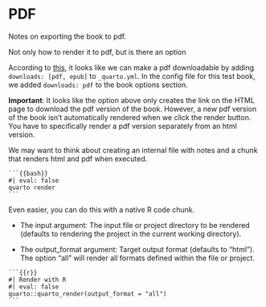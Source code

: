 # PDF {#sec-pdf}

Notes on exporting the book to pdf.

Not only how to render it to pdf, but is there an option

According to [this](https://quarto.org/docs/books/book-output.html#sidebar-tools), it looks like we can make a pdf downloadable by adding `downloads: [pdf, epub]` to `_quarto.yml`. In the config file for this test book, we added `downloads: pdf` to the book options section.

**Important**: It looks like the option above only creates the link on the HTML page to download the pdf version of the book. However, a new pdf version of the book isn't automatically rendered when we click the render button. You have to specifically render a pdf version separately from an html version. 

We may want to think about creating an internal file with notes and a chunk that renders html and pdf when executed. 

````
```{{bash}}
#| eval: false
quarto render
```
````

Even easier, you can do this with a native R code chunk.

- The input argument: The input file or project directory to be rendered (defaults to rendering the project in the current working directory).

- The output_format argument: Target output format (defaults to "html"). The option "all" will render all formats defined within the file or project.

````
```{{r}}
#| Render with R
#| eval: false
quarto::quarto_render(output_format = "all")
```
````